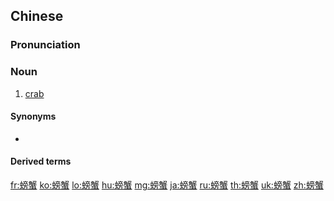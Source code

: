 ==Chinese==
{{zh-forms}}

===Pronunciation===
{{zh-pron
|m=pángxiè
|c=pong4 haai5
|cat=n
}}

===Noun===
{{zh-noun}}

# [[crab]] {{zh-mw|隻}}

====Synonyms====
* {{zh-l|蟹}}

====Derived terms====
{{zh-der|螃蟹精神|螃蟹心理|螃蟹心態|賽螃蟹|落湯螃蟹|螃蟹過河}}

{{zh-cat|Crabs}}

[[fr:螃蟹]]
[[ko:螃蟹]]
[[lo:螃蟹]]
[[hu:螃蟹]]
[[mg:螃蟹]]
[[ja:螃蟹]]
[[ru:螃蟹]]
[[th:螃蟹]]
[[uk:螃蟹]]
[[zh:螃蟹]]